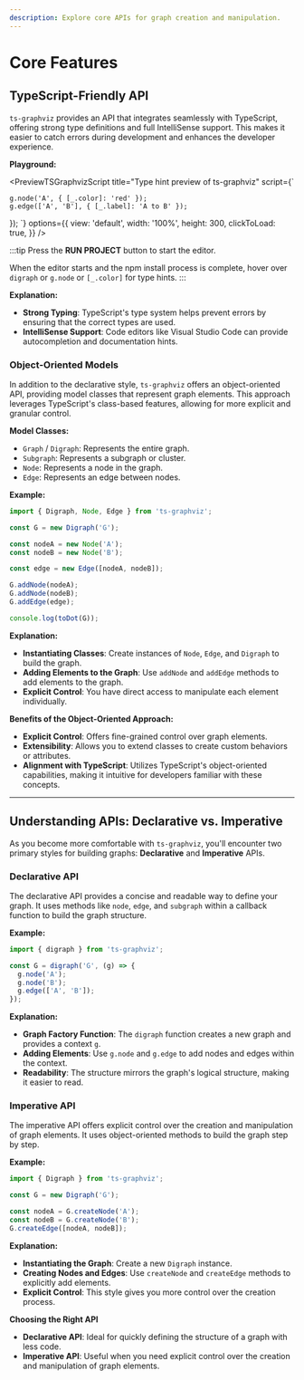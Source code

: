 ```yaml
---
description: Explore core APIs for graph creation and manipulation.
---
```



# Core Features

## TypeScript-Friendly API

`ts-graphviz` provides an API that integrates seamlessly with TypeScript, offering strong type definitions and full IntelliSense support. This makes it easier to catch errors during development and enhances the developer experience.

**Playground:**

 <PreviewTSGraphvizScript
  title="Type hint preview of ts-graphviz"
  script={`

    g.node('A', { [_.color]: 'red' });
    g.edge(['A', 'B'], { [_.label]: 'A to B' });
});
`}
  options={{
    view: 'default',
    width: '100%',
    height: 300,
    clickToLoad: true,
  }}
/>

:::tip
Press the **RUN PROJECT** button to start the editor.

When the editor starts and the npm install process is complete, hover over `digraph` or `g.node` or `[_.color]` for type hints.
:::

**Explanation:**

- **Strong Typing**: TypeScript's type system helps prevent errors by ensuring that the correct types are used.
- **IntelliSense Support**: Code editors like Visual Studio Code can provide autocompletion and documentation hints.

### Object-Oriented Models

In addition to the declarative style, `ts-graphviz` offers an object-oriented API, providing model classes that represent graph elements. This approach leverages TypeScript's class-based features, allowing for more explicit and granular control.

**Model Classes:**

- `Graph` / `Digraph`: Represents the entire graph.
- `Subgraph`: Represents a subgraph or cluster.
- `Node`: Represents a node in the graph.
- `Edge`: Represents an edge between nodes.

**Example:**

```typescript
import { Digraph, Node, Edge } from 'ts-graphviz';

const G = new Digraph('G');

const nodeA = new Node('A');
const nodeB = new Node('B');

const edge = new Edge([nodeA, nodeB]);

G.addNode(nodeA);
G.addNode(nodeB);
G.addEdge(edge);

console.log(toDot(G));
```

**Explanation:**

- **Instantiating Classes**: Create instances of `Node`, `Edge`, and `Digraph` to build the graph.
- **Adding Elements to the Graph**: Use `addNode` and `addEdge` methods to add elements to the graph.
- **Explicit Control**: You have direct access to manipulate each element individually.

**Benefits of the Object-Oriented Approach:**

- **Explicit Control**: Offers fine-grained control over graph elements.
- **Extensibility**: Allows you to extend classes to create custom behaviors or attributes.
- **Alignment with TypeScript**: Utilizes TypeScript's object-oriented capabilities, making it intuitive for developers familiar with these concepts.

---

## Understanding APIs: Declarative vs. Imperative

As you become more comfortable with `ts-graphviz`, you'll encounter two primary styles for building graphs: **Declarative** and **Imperative** APIs.

### Declarative API

The declarative API provides a concise and readable way to define your graph. It uses methods like `node`, `edge`, and `subgraph` within a callback function to build the graph structure.

**Example:**

```typescript
import { digraph } from 'ts-graphviz';

const G = digraph('G', (g) => {
  g.node('A');
  g.node('B');
  g.edge(['A', 'B']);
});
```

**Explanation:**

- **Graph Factory Function**: The `digraph` function creates a new graph and provides a context `g`.
- **Adding Elements**: Use `g.node` and `g.edge` to add nodes and edges within the context.
- **Readability**: The structure mirrors the graph's logical structure, making it easier to read.

### Imperative API

The imperative API offers explicit control over the creation and manipulation of graph elements. It uses object-oriented methods to build the graph step by step.

**Example:**

```typescript
import { Digraph } from 'ts-graphviz';

const G = new Digraph('G');

const nodeA = G.createNode('A');
const nodeB = G.createNode('B');
G.createEdge([nodeA, nodeB]);
```

**Explanation:**

- **Instantiating the Graph**: Create a new `Digraph` instance.
- **Creating Nodes and Edges**: Use `createNode` and `createEdge` methods to explicitly add elements.
- **Explicit Control**: This style gives you more control over the creation process.

**Choosing the Right API**

- **Declarative API**: Ideal for quickly defining the structure of a graph with less code.
- **Imperative API**: Useful when you need explicit control over the creation and manipulation of graph elements.
